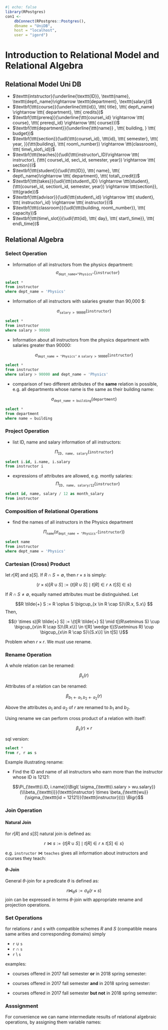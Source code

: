 ```r
#| echo: false
library(RPostgres)
con1 <- 
    dbConnect(RPostgres::Postgres(),
    dbname = "UniDB",
    host = "localhost",
    user = "igord")
```

# Introduction to Relational Model and Relational Algebra


## Relational Model Uni DB

* $\texttt{intstructor}(\underline{\texttt{ID}}, \texttt{name}, \texttt{dept\_name}\rightarrow
  \texttt{department}, \texttt{salary})$
* $\textbf{\ttt{course}}(\underline{\ttt{id}}, \ttt{ title}, \ttt{ dept\_name} \rightarrow \ttt{ department}, \ttt{  credits})$
* $\textbf{\ttt{prereq}}(\underline{\ttt{course\_id} \rightarrow \ttt{ course}, \ttt{ prereq\_id} \rightarrow \ttt{ course}})$
* $\textbf{\ttt{department}}(\underline{\ttt{name}} , \ttt{ building, } \ttt{ budget})$
* $\textbf{\ttt{section}}(\udl{\ttt{course\_id}, \ttt{id}, \ttt{ semester}, \ttt{ year, }}(\ttt{building}, \ttt{ room\_number}) \rightarrow \ttt{classroom}, \ttt{ time\_slot\_id})$
* $\textbf{\ttt{teaches}}(\udl{\ttt{instructor\_ID}\rightarrow \ttt{ instructor}, (\ttt{ course\_id, sec\_id, semester, year}) \rightarrow \ttt{ section}})$
* $\textbf{\ttt{student}}(\udl{\ttt{ID}}, \ttt{ name}, \ttt{ dept\_name}\rightarrow \ttt{ department}, \ttt{ total\_credit})$
* $\textbf{\ttt{takes}}(\udl{\ttt{student\_ID} \rightarrow \ttt{student}, (\ttt{course\_id, section\_id, semester, year}) \rightarrow \ttt{section}}, \ttt{grade})$
* $\textbf{\ttt{advisor}}(\udl{\ttt{student\_id} \rightarrow \ttt{ student}, \ttt{ instructor\_id} \rightarrow \ttt{ instructor}})$
* $\textbf{\ttt{classroom}}(\udl{\ttt{building, room\_number}}, \ttt{ capacity})$
* $\textbf{\ttt{time\_slot}}(\udl{\ttt{id}, \ttt{  day}, \ttt{  start\_time}}, \ttt{ end\_time})$

## Relational Algebra

### Select Operation

* Information of all instructors from the physics department:
$$\sigma_\texttt{dept\_name="Physics"}(\texttt{instructor})$$

```sql
select *
from instructor
where dept_name = 'Physics'
```

* Information of all instructors with salaries greater than 90,000 $:

$$\sigma_{\texttt{salary > 90000}}(\texttt{instructor})$$

```sql
select *
from instructor
where salary > 90000
```

* Information about all instructors from the physics department with salaries greater than 90000:

$$\sigma_{\texttt{dept\_name = 'Physics'} \wedge \texttt{salary > 90000}}(\texttt{instructor})$$

```sql
select *
from instructor
where salary > 90000 and dept_name = 'Physics'
```

* comparison of two different attributes of the **same** relation is possible, e.g. all departments whose name is the same as their building name:

$$\sigma_{\texttt{dept\_name = building}}(\texttt{department})$$

```sql
select *
from department
where name = building
```

### Project Operation

* list ID, name and salary information of all instructors:

$$\Pi_{\texttt{ID, name, salary}}(\texttt{instructor})$$

```sql
select i.id, i.name, i.salary
from instructor i
```

* expressions of attributes are allowed, e.g. montly salaries: 
$$\Pi_{\texttt{ID, name, salary/12}}(\texttt{instructor})$$

```sql
select id, name, salary / 12 as month_salary
from instructor
```

### Composition of Relational Operations 

* find the names of all instructors in the Physics department

$$\Pi_{\texttt{name}}(\sigma_{\texttt{dept\_name = 'Physics'}}(\texttt{instructor}))$$

```sql
select name
from instructor
where dept_name = 'Physics'
```

### Cartesian (Cross) Product

let $r[R]$ and $s[S]$. If $R \cap S = \emptyset$, then $r \times s$ is simply:

$$(r\times s)[R \cup S] := \{t[R \cup S] \mid t[R] \in r \wedge t[S] \in s\}$$

If $R \cap S \neq \emptyset$, equally named attributes must be distinguished. Let 

$$R \tilde{+} S := R \oplus S \bigcup_{x \in R \cap S}\{R.x, S.x\} $$ 
Then, 

$$(r \times s)[R \tilde{+} S] := \{t[R \tilde{+} S] \mid t[(R\setminus S) \cup \bigcup_{x\in R \cap S}\{R.x\}] \in t[R] \wedge t[(S\setminus R) \cup \bigcup_{x\in R \cap S}\{S.x\}] \in t[S] \}$$

Problem when $r \times r$. We must use rename.  

### Rename Operation

A whole relation can be renamed: 

$$\beta_{s}(r)$$

Attributes of a relation can be renamed: 

$$\beta_{b_1 \leftarrow a_1, b_2 \leftarrow a_2}(r)$$

Above the attributes $a_1$ and $a_2$ of $r$ are renamed to $b_1$ and $b_2$. 

Using rename we can perform cross product of a relation with itself:

$$\beta_{s}(r) \times r$$

sql version:

```sql
select *
from r, r as s
```

Example illustrating rename:

* Find the ID and name of all instructors who earn more than the instructor whose ID is 12121:

$$\Pi_{\texttt{i.ID, i.name}}\Bigl( \sigma_{\texttt{i.salary > wu.salary}} (\\\beta_{\texttt{i}}(\texttt{instructor} \times \beta_{\texttt{wu}}(\sigma_{\texttt{id = 12121}}(\texttt{instructor})))) \Bigr)$$


### Join Operation

#### Natural Join 

for $r[R]$ and $s[S]$ natural join is defined as:

$$r \bowtie s := \{t[R \cup S] \mid t[R] \in r \wedge t[S] \in s\}$$ 

e.g. $\texttt{instructor} \bowtie \texttt{teaches}$ gives all information about instructors and courses they teach:


#### $\theta$-Join

General $\theta$-join for a predicate $\theta$ is defined as:

$$r \bowtie_{\theta} s := \sigma_{\theta}(r \times s)$$
join can be expressed in terms $\theta$-join with appropriate rename and projection operations. 

### Set Operations

for relations $r$ and $s$ with compatible schemes $R$ and $S$ (compatible means same arities and corresponding domains) simply

* $\texttt{r} \cup \texttt{s}$ 
* $\texttt{r} \cap \texttt{s}$ 
* $\texttt{r} \setminus \texttt{s}$ 

examples:

* courses offered in 2017 fall semester **or** in 2018 spring semester:

\begin{align*}
&\Pi_{\texttt{course\_id}}(\sigma_{\texttt{semester = 'Fall'}\wedge\texttt{year = 2017}}(\texttt{section})) \cup\\
&\Pi_{\texttt{course\_id}}(\sigma_{\texttt{semester = 'Spring'}\wedge\texttt{year = 2018}}(\texttt{section})) 
\end{align*}

* courses offered in 2017 fall semester **and** in 2018 spring semester:

\begin{align*}
&\Pi_{\texttt{course\_id}}(\sigma_{\texttt{semester = 'Fall'}\wedge\texttt{year = 2017}}(\texttt{section})) \cap\\
&\Pi_{\texttt{course\_id}}(\sigma_{\texttt{semester = 'Spring'}\wedge\texttt{year = 2018}}(\texttt{section})) 
\end{align*}

* courses offered in 2017 fall semester **but not** in 2018 spring semester:

\begin{align*}
&\Pi_{\texttt{course\_id}}(\sigma_{\texttt{semester = 'Fall'}\wedge\texttt{year = 2017}}(\texttt{section})) \setminus\\
&\Pi_{\texttt{course\_id}}(\sigma_{\texttt{semester = 'Spring'}\wedge\texttt{year = 2018}}(\texttt{section})) 
\end{align*}


### Asssignment 

For convenience we can name intermediate results of relational algebraic operations, by assigning them
variable names:

\begin{align*}
& \texttt{r} := \Pi_{\texttt{course\_id}}(\sigma_{\texttt{semester = 'Fall'}\wedge\texttt{year = 2017}}(\texttt{section})) \\
& \texttt{s} := \Pi_{\texttt{course\_id}}(\sigma_{\texttt{semester = 'Spring'}\wedge\texttt{year = 2018}}(\texttt{section})) \\
& \texttt{r} \cup \texttt{s}
\end{align*}